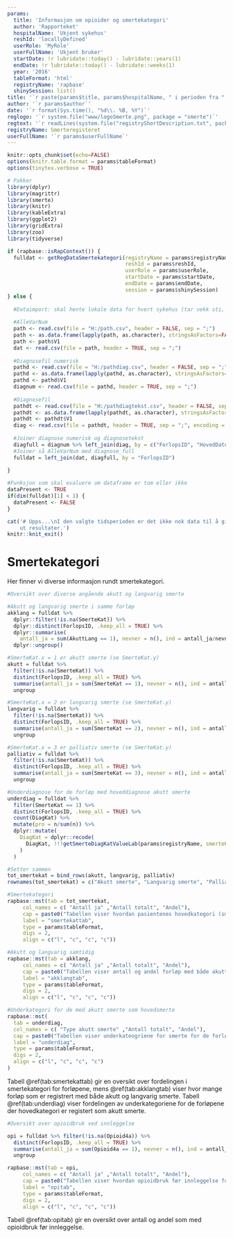 ```yaml
---
params:
  title: 'Informasjon om opioider og smertekategori'
  author: 'Rapporteket'
  hospitalName: 'Ukjent sykehus'
  reshId: 'locallyDefined'
  userRole: 'MyRole'
  userFullName: 'Ukjent bruker'
  startDate: !r lubridate::today() - lubridate::years(1)
  endDate: !r lubridate::today() - lubridate::weeks(1)
  year: '2016'
  tableFormat: 'html'
  registryName: 'rapbase'
  shinySession: list()
title: '`r paste(params$title, params$hospitalName, " i perioden fra ", params$startDate, " til ", params$endDate)`'
author: '`r params$author`'
date: '`r format(Sys.time(), "%d\\. %B, %Y")`'
reglogo: '`r system.file("www/logoSmerte.png", package = "smerte")`'
regtext: '`r readLines(system.file("registryShortDescription.txt", package = "smerte"))`'
registryName: Smerteregisteret
userFullName: '`r params$userFullName`'
---
```

```r
knitr::opts_chunk$set(echo=FALSE)
options(knitr.table.format = params$tableFormat)
options(tinytex.verbose = TRUE)

# Pakker
library(dplyr)
library(magrittr)
library(smerte)
library(knitr)
library(kableExtra)
library(ggplot2)
library(gridExtra)
library(zoo)
library(tidyverse)
```

```r

if (rapbase::isRapContext()) {
  fulldat <- getRegDataSmertekategori(registryName = params$registryName,
                                      reshId = params$reshId,
                                      userRole = params$userRole,
                                      startDate = params$startDate,
                                      endDate = params$endDate,
                                      session = params$shinySession)
} else {
  
  #Dataimport: skal hente lokale data for hvert sykehus (tar vekk sti, og erstatter med lokal fil)
  
  #AlleVarNum
  path <- read.csv(file = "H:/path.csv", header = FALSE, sep = ";")
  path <- as.data.frame(lapply(path, as.character), stringsAsFactors=FALSE)
  path <- path$V1
  dat <- read.csv(file = path, header = TRUE, sep = ";")
  
  #Diagnosefil numerisk
  pathd <- read.csv(file = "H:/pathdiag.csv", header = FALSE, sep = ";")
  pathd <- as.data.frame(lapply(pathd, as.character), stringsAsFactors=FALSE)
  pathd <- pathd$V1
  diagnum <- read.csv(file = pathd, header = TRUE, sep = ";")
  
  #Diagnosefil
  pathdt <- read.csv(file = "H:/pathdiagtekst.csv", header = FALSE, sep = ";", encoding = "UTF-8")
  pathdt <- as.data.frame(lapply(pathdt, as.character), stringsAsFactors=FALSE)
  pathdt <- pathdt$V1
  diag <- read.csv(file = pathdt, header = TRUE, sep = ";", encoding = "UTF-8")
  
  #Joiner diagnose numerisk og diagnosetekst
  diagfull = diagnum %>% left_join(diag, by = c("ForlopsID", "HovedDato", "SmerteDiagID"))
  #Joiner så AlleVarNum med diagnose_full
  fulldat = left_join(dat, diagfull, by = "ForlopsID")
  
}

#Funksjon som skal evaluere om dataframe er tom eller ikke
dataPresent <- TRUE
if(dim(fulldat)[1] < 1) {
  dataPresent <- FALSE
}
```



```r
cat('# Upps...\nI den valgte tidsperioden er det ikke nok data til å gi 
    ut resultater.')
knitr::knit_exit()

```

# Smertekategori

Her finner vi diverse informasjon rundt smertekategori.


```r

#Oversikt over diverse angående akutt og langvarig smerte

#Akutt og langvarig smerte i samme forløp
akklang = fulldat %>%
  dplyr::filter(!is.na(SmerteKat)) %>% 
  dplyr::distinct(ForlopsID, .keep_all = TRUE) %>% 
  dplyr::summarise(
    antall_ja = sum(AkuttLang == 1), nevner = n(), ind = antall_ja/nevner) %>% 
  dplyr::ungroup()

#SmerteKat.x = 1 er akutt smerte (se SmerteKat.y)
akutt = fulldat %>% 
  filter(!is.na(SmerteKat)) %>% 
  distinct(ForlopsID, .keep_all = TRUE) %>% 
  summarise(antall_ja = sum(SmerteKat == 1), nevner = n(), ind = antall_ja/nevner) %>% 
  ungroup

#SmerteKat.x = 2 er langvarig smerte (se SmerteKat.y)
langvarig = fulldat %>% 
  filter(!is.na(SmerteKat)) %>% 
  distinct(ForlopsID, .keep_all = TRUE) %>% 
  summarise(antall_ja = sum(SmerteKat == 2), nevner = n(), ind = antall_ja/nevner) %>% 
  ungroup

#SmerteKat.x = 3 er palliativ smerte (se SmerteKat.y)
palliativ = fulldat %>% 
  filter(!is.na(SmerteKat)) %>% 
  distinct(ForlopsID, .keep_all = TRUE) %>% 
  summarise(antall_ja = sum(SmerteKat == 3), nevner = n(), ind = antall_ja/nevner) %>% 
  ungroup

#Underdiagnose for de forløp med hoveddiagnose akutt smerte
underdiag = fulldat %>% 
  filter(SmerteKat == 1) %>% 
  distinct(ForlopsID, .keep_all = TRUE) %>% 
  count(DiagKat) %>%
  mutate(pro = n/sum(n)) %>%
  dplyr::mutate(
    DiagKat = dplyr::recode(
      DiagKat, !!!getSmerteDiagKatValueLab(params$registryName, smerteKat = 1)
    )
  )

#Setter sammen
tot_smertekat = bind_rows(akutt, langvarig, palliativ)
rownames(tot_smertekat) = c("Akutt smerte", "Langvarig smerte", "Palliativ")

#Smertekategori
rapbase::mst(tab = tot_smertekat, 
     col_names = c( "Antall ja" ,"Antall totalt", "Andel"),
     cap = paste0("Tabellen viser hvordan pasientenes hovedkategori (smerte) fordeler seg mellom akutt, langvarig eller palliativ smerte."),
     label = "smertekattab",
     type = params$tableFormat,
     digs = 2,
     align = c("l", "c", "c", "c"))

#Akutt og langvarig samtidig
rapbase::mst(tab = akklang, 
     col_names = c( "Antall ja" ,"Antall totalt", "Andel"),
     cap = paste0("Tabellen viser antall og andel forløp med både akutt og langvarig smerte."),
     label = "akklangtab",
     type = params$tableFormat,
     digs = 2,
     align = c("l", "c", "c", "c"))

#Underkategori for de med akutt smerte som hovedsmerte
rapbase::mst(
  tab = underdiag, 
  col_names = c( "Type akutt smerte" ,"Antall totalt", "Andel"),
  cap = paste0("Tabellen viser underkateogriene for smerte for de forløpene med akutt smerte som hovedkategori. Et forløp kan ha flere underkategorier."),
  label = "underdiag",
  type = params$tableFormat,
  digs = 2,
  align = c("l", "c", "c", "c")
)
```

Tabell \@ref(tab:smertekattab) gir en oversikt over fordelingen i smertekategori for forløpene, mens \@ref(tab:akklangtab) viser hvor mange forløp som er registrert med både akutt og langvarig smerte. Tabell \@ref(tab:underdiag) viser fordelingen av underkategoriene for de forløpene der hovedkategori er registert som akutt smerte.

```r

#Oversikt over opioidbruk ved innleggelse

opi = fulldat %>% filter(!is.na(Opioid4a)) %>% 
  distinct(ForlopsID, .keep_all = TRUE) %>% 
  summarise(antall_ja = sum(Opioid4a == 1), nevner = n(), ind = antall_ja/nevner) %>% 
  ungroup

rapbase::mst(tab = opi, 
     col_names = c( "Antall ja" ,"Antall totalt", "Andel"),
     cap = paste0("Tabellen viser hvordan opioidbruk før innleggelse fordeler seg."),
     label = "opitab",
     type = params$tableFormat,
     digs = 2,
     align = c("l", "c", "c", "c"))

```

Tabell \@ref(tab:opitab) gir en oversikt over antall og andel som med opioidbruk før innleggelse.
